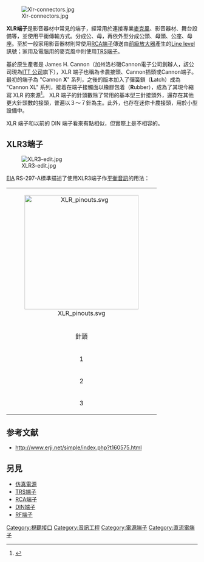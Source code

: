 {{noteTA
|G1=Electronics
}}
[[File:Xlr-connectors.jpg|thumb]]

'''XLR端子'''是影音器材中常見的端子，經常用於連接專業[[麥克風|麥克風]]、影音器材、舞台設備等，並使用平衡傳輸方式。分成公、母，再依外型分成公頭、母頭、公座、母座。至於一般家用影音器材則常使用[[RCA端子|RCA端子]]傳送由[[前級放大器|前級放大器]]產生的[[Line_level|Line level]]訊號；家用及電腦用的麥克風中則使用[[TRS端子|TRS端子]]。

基於原生產者是 James H. Cannon（加州洛杉磯Cannon電子公司創辦人，該公司現為[[ITT_公司|ITT 公司]]旗下），XLR 端子也稱為卡農接頭、Cannon插頭或Cannon端子。最初的端子為 "Cannon '''X'''" 系列，之後的版本加入了彈簧鎖（'''L'''atch）成為 "Cannon XL" 系列，接着在端子接觸面以橡膠包着（'''R'''ubber），成為了其現今縮寫 XLR 的來源<ref name="rane">{{Cite web |url=http://www.rane.com/par-c.html#XLR |title=Rane Professional Audio Reference description |accessdate=2009-06-06 |archive-date=2010-03-02 |archive-url=https://web.archive.org/web/20100302151718/http://www.rane.com/par-c.html#XLR |dead-url=yes }}</ref>。
<!--Many companies now make XLRs. The initials "XLR" have nothing to do with the pinout of the connector.-->
XLR 端子的針頭數除了常用的基本型三針接頭外，還存在其他更大針頭數的接頭，普遍以３～７針為主。此外，也存在迷你卡農接頭，用於小型設備中。

XLR 端子和以前的 DIN 端子看來有點相似，但實際上是不相容的。

== XLR3端子 ==
[[File:XLR3-edit.jpg|right]]

[[電子工業聯盟|EIA]] RS-297-A標準描述了使用XLR3端子作[[平衡音訊|平衡音訊]]的用法：

{| class="wikitable" 
| colspan="2" align="center"| [[File:XLR_pinouts.svg|300px]]
|-
! 針頭 
! 功能
|-
| 1   || 底架[[接地|接地]]（纜線護罩）
|-
| 2   || 正極終端（熱）
|-
| 3   || 迴路終端<small><ref>[http://www.aes.org/tmpFiles/aessc/20090106/aes14-1992-r2004-i.pdf Audio Engineering Society. AES14-1992 AES Standard for professional audio equipment—Application of connectors, part 1, XLR-type polarity and gender.]</ref></small>（冷）
|}



==参考文献==
{{reflist}}
*http://www.erji.net/simple/index.php?t160575.html {{Webarchive|url=https://archive.is/20130502062136/http://www.erji.net/simple/index.php?t160575.html |date=2013-05-02 }}

== 另見 ==
* [[仿真電源|仿真電源]]
* [[TRS端子|TRS端子]]
* [[RCA端子|RCA端子]]
* [[DIN端子|DIN端子]]
* [[RF端子|RF端子]]



{{常見視訊端子}}

[[Category:視聽接口|Category:視聽接口]]
[[Category:音訊工程|Category:音訊工程]]
[[Category:電源端子|Category:電源端子]]
[[Category:直流電端子|Category:直流電端子]]
